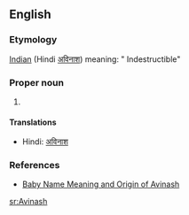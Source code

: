 ==English==

===Etymology===
[[Indian]] (Hindi [[अविनाश]])  meaning: " Indestructible"

===Proper noun===
{{en-proper noun}}

#{{given name|male}}

====Translations====
*Hindi: [[अविनाश]]

===References===
*[http://www.mybaby-name.com/baby-name-full-detail/avinash/19203/1 Baby Name Meaning and Origin of Avinash]

[[sr:Avinash]]